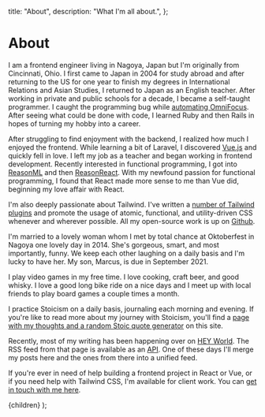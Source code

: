   title: "About",
  description: "What I'm all about.",
};

# About

I am a frontend engineer living in Nagoya, Japan but I'm originally from
Cincinnati, Ohio. I first came to Japan in 2004 for study abroad and after
returning to the US for one year to finish my degrees in International
Relations and Asian Studies, I returned to Japan as an English teacher. After
working in private and public schools for a decade, I became a self-taught
programmer. I caught the programming bug while [automating
OmniFocus](/focusing). After seeing what could be done with code, I learned
Ruby and then Rails in hopes of turning my hobby into a career.

After struggling to find enjoyment with the backend, I realized how much I
enjoyed the frontend. While learning a bit of Laravel, I discovered
[Vue.js](https://vuejs.org) and quickly fell in love. I left my job as a
teacher and began working in frontend development. Recently interested in
functional programming, I got into [ReasonML](https://reasonml.github.io) and
then [ReasonReact](https://reasonml.github.io/reason-react/). With my newfound
passion for functional programming, I found that React made more sense to me
than Vue did, beginning my love affair with React.

I'm also deeply passionate about Tailwind. I've written a [number of Tailwind
plugins](https://github.com/brandonpittman/tailwindcss-plugin-fancy) and
promote the usage of atomic, functional, and utility-driven CSS whenever and
wherever possible. All my open-source work is up on
[Github](https://github.com/brandonpittman).

I'm married to a lovely woman whom I met by total chance at Oktoberfest in
Nagoya one lovely day in 2014. She's gorgeous, smart, and most importantly,
funny. We keep each other laughing on a daily basis and I'm lucky to have her.
My son, Marcus, is due in September 2021.

I play video games in my free time. I love cooking, craft beer, and good
whisky. I love a good long bike ride on a nice days and I meet up with local
friends to play board games a couple times a month.

I practice Stoicism on a daily basis, journaling each morning and evening. If
you're like to read more about my journey with Stoicism, you'll find a [page
with my thoughts and a random Stoic quote generator](/stoic) on this site.

Recently, most of my writing has been happening over on [HEY
World](https://world.hey.com/blp). The RSS feed from that page is available as
an [API](/api/hey). One of these days I'll merge my posts here and the ones
from there into a unified feed.

If you're ever in need of help building a frontend project in React or Vue, or
if you need help with Tailwind CSS, I'm available for client work. You can [get
in touch with me here](/available).

  <Layout className="prose sm:prose-lg dark:prose-dark" meta={meta}>
    {children}
  </Layout>
);
